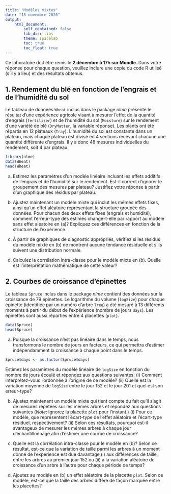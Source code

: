 ```yaml
---
title: "Modèles mixtes"
date: "18 novembre 2020"
output: 
    html_document:
        self_contained: false
        lib_dir: libs
        theme: spacelab
        toc: true
        toc_float: true
---
```


Ce laboratoire doit être remis le **2 décembre à 17h sur Moodle**. Dans votre réponse pour chaque question, veuillez inclure une copie du code R utilisé (s'il y a lieu) et des résultats obtenus. 


## 1. Rendement du blé en fonction de l'engrais et de l'humidité du sol

Le tableau de données `Wheat` inclus dans le package *nlme* présente le résultat d'une expérience agricole visant à mesurer l'effet de la quantité d'engrais (`fertilizer`) et de l'humidité du sol (`Moisture`) sur le rendement d'une variété de blé (`DryMatter`, la variable réponse). Les plants ont été répartis en 12 plateaux (`Tray`). L'humidité du sol est constante dans un plateau, mais chaque plateau est divisé en 4 sections recevant chacune une quantité différente d'engrais. Il y a donc 48 mesures individuelles du rendement, soit 4 par plateau.

```r
library(nlme)
data(Wheat)
head(Wheat)
```

(a) Estimez les paramètres d'un modèle linéaire incluant les effets additifs de l'engrais et de l'humidité sur le rendement. Est-il correct d'ignorer le groupement des mesures par plateau? Justifiez votre réponse à partir d'un graphique des résidus par plateau. 

(b) Ajustez maintenant un modèle mixte qui inclut les mêmes effets fixes, ainsi qu'un effet aléatoire représentant la structure groupée des données. Pour chacun des deux effets fixes (engrais et humidité), comment l'erreur-type des estimés change-t-elle par rapport au modèle sans effet aléatoire en (a)? Expliquez ces différences en fonction de la structure de l'expérience. 

(c) À partir de graphiques de diagnostic appropriés, vérifiez si les résidus du modèle mixte en (b) ne montrent aucune tendance résiduelle et s'ils suivent une distribution normale.

(d) Calculez la corrélation intra-classe pour le modèle mixte en (b). Quelle est l'interprétation mathématique de cette valeur?


## 2. Courbes de croissance d'épinettes

Le tableau `Spruce` inclus dans le package *nlme* contient des données sur la croissance de 79 épinettes. Le logarithme du volume (`logSize`) pour chaque épinette (identifiée par un numéro d'arbre `Tree`) a été mesuré à 13 différents moments à partir du début de l'expérience (nombre de jours `days`). Les épinettes sont aussi réparties entre 4 placettes (`plot`).

```r
data(Spruce)
head(Spruce)
```

(a) Puisque la croissance n'est pas linéaire dans le temps, nous transformons le nombre de jours en facteurs, ce qui permettra d'estimer indépendamment la croissance à chaque point dans le temps.

```r
Spruce$days <- as.factor(Spruce$days)
```

Estimez les paramètres du modèle linéaire de `logSize` en fonction du nombre de jours écoulé et répondez aux questions suivantes: (i) Comment interprétez-vous l'ordonnée à l'origine de ce modèle? (ii) Quelle est la variation moyenne de `logSize` entre le jour 152 et le jour 201 et quel est son erreur-type?

(b) Ajustez maintenant un modèle mixte qui tient compte du fait qu'il s'agit de mesures répétées sur les mêmes arbres et répondez aux questions suivantes (*Note*: Ignorez la placette `plot` pour l'instant.) (i) Pour ce modèle, que représentent l'écart-type de l'effet aléatoire et l'écart-type résiduel, respectivement? (ii) Selon ces résultats, pourquoi est-il avantageux de mesurer les mêmes arbres à chaque jour d'échantillonnage afin d'estimer une courbe de croissance?

(c) Quelle est la corrélation intra-classe pour le modèle en (b)? Selon ce résultat, est-ce que la variation de taille parmi les arbres à un moment donné de l'expérience est due davantage (i) aux différences de taille entre les arbres au premier jour 152 ou (ii) à la variation aléatoire de croissance d'un arbre à l'autre pour chaque période de temps?

(d) Ajoutez au modèle en (b) un effet aléatoire de la placette `plot`. Selon ce modèle, est-ce que la taille des arbres diffère de façon marquée entre les placettes? 